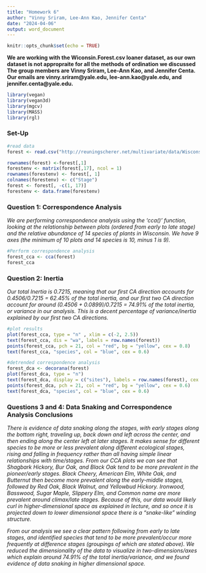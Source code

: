 ```yaml
---
title: "Homework 6"
author: "Vinny Sriram, Lee-Ann Kao, Jennifer Centa"
date: "2024-04-06"
output: word_document
---
```


```r
knitr::opts_chunk$set(echo = TRUE)
```

**We are working with the Wiconsin.Forest.csv loaner dataset, as our own dataset is not appropraite for all the methods of ordination we discussed The group members are Vinny Sriram, Lee-Ann Kao, and Jennifer Centa. Our emails are vinny.sriram@yale.edu, lee-ann.kao@yale.edu, and jennifer.centa@yale.edu. **

```r
library(vegan)
library(vegan3d)
library(mgcv)
library(MASS)
library(rgl)
```

### Set-Up
```r
#read data
forest <- read.csv("http://reuningscherer.net/multivariate/data/Wisconsin.Forest.csv")

rownames(forest) <-forest[,1]
forestenv <- matrix(forest[,17], ncol = 1)
rownames(forestenv) <- forest[, 1]
colnames(forestenv) <- c("Stage")
forest <- forest[, -c(1, 17)]
forestenv <- data.frame(forestenv)
```


### Question 1: Correspondence Analysis

*We are performing correspondence analysis using the 'cca()' function, looking at the relationship between plots (ordered from early to late stage) and the relative abundance of 14 species of plants in Wisconsin. We have 9 axes (the minimum of 10 plots and 14 species is 10, minus 1 is 9).*
```r
#Perform correspondence analysis
forest_cca <- cca(forest)
forest_cca
```


### Question 2: Inertia

*Our total Inertia is 0.7215, meaning that our first CA direction accounts for 0.4506/0.7215 = 62.45% of the total inertia, and our first two CA direction account for around (0.4506 + 0.0899)/0.7215 = 74.91% of the total inertia, or variance in our analysis. This is a decent percentage of variance/inertia explained by our first two CA directions.*
```r
#plot results
plot(forest_cca, type = "n" , xlim = c(-2, 2.5))
text(forest_cca, dis = "wa", labels = row.names(forest))
points(forest_cca, pch = 21, col = "red", bg = "yellow", cex = 0.8)
text(forest_cca, "species", col = "blue", cex = 0.6)

#detrended correspondence analysis
forest_dca <- decorana(forest)
plot(forest_dca, type = "n")
text(forest_dca, display = c("sites"), labels = row.names(forest), cex = 0.86)
points(forest_dca, pch = 21, col = "red", bg = "yellow", cex = 0.6)
text(forest_dca, "species", col = "blue", cex = 0.6)
```


### Questions 3 and 4: Data Snaking and Correspondence Analysis Conclusions
*There is evidence of data snaking along the stages, with early stages along the bottom right, traveling up, back down and left across the center, and then ending along the center left at later stages. It makes sense for different species to be more or less prevalent along different ecological stages, rising and falling in frequency rather than all having simple linear relationships with time/stages. From our CCA plots we can see that Shagbark Hickory, Bur Oak, and Black Oak tend to be more prevalent in the pioneer/early stages. Black Cheery, American Elm, White Oak, and Butternut then become more prevalent along the early-middle stages, followed by Red Oak, Black Walnut, and Yellowbud Hickory. Ironwood, Basswood, Sugar Maple, Slippery Elm, and Common name are more prevalent around climax/late stages. Because of this, our data would likely curl in higher-dimensional space as explained in lecture, and so once it is projected down to lower dimensional space there is a "snake-like" winding structure.*

*From our analysis we see a clear pattern following from early to late stages, and identified species that tend to be more prevalent/occur more frequently at difference stages (groupings of which are stated above). We reduced the dimensionality of the data to visualize in two-dimensions/axes which explain around 74.91% of the total inertia/variance, and we found evidence of data snaking in higher dimensional space.*
